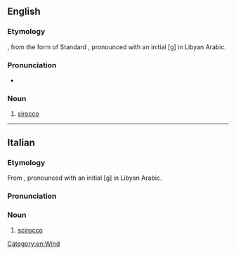 ==English==

===Etymology===
{{bor|en|it|ghibli}}, from the {{der|en|ayl|-}} form of Standard {{der|en|ar|قِبْلِيّ||coming from the [[qibla]]}}, pronounced with an initial [ɡ] in Libyan Arabic.
{{root|en|ar|ق ب ل}}

===Pronunciation===
* {{IPA|en|/ˈɡɪbli/}}

===Noun===
{{en-noun}}

# {{lb|en|Libya}} [[sirocco]]

----

==Italian==
{{wikipedia|lang=it}}

===Etymology===
From {{bor|it|ar|قِبْلِيّ||coming from the [[qibla]]}}, pronounced with an initial [ɡ] in Libyan Arabic.

===Pronunciation===
{{it-pr|ghìbli}}

===Noun===
{{it-noun|m|#}}

# [[scirocco]] {{gloss|a hot, dust-carrying desert [[wind]] in [[North Africa]], somewhat similar to the [[foehn]]}}

{{C|it|Wind}}

[[Category:en:Wind]]